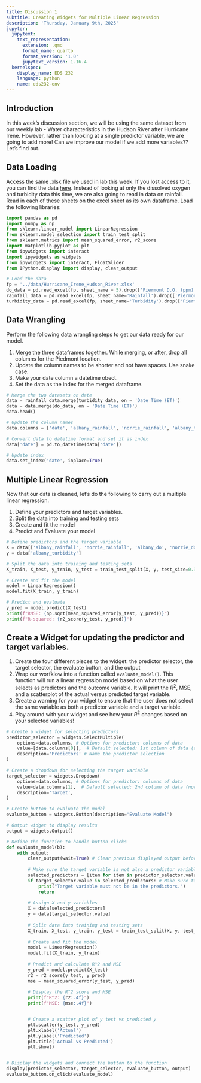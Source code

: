 ```yaml
---
title: Discussion 1
subtitle: Creating Widgets for Multiple Linear Regression
description: 'Thursday, January 9th, 2025'
jupyter:
  jupytext:
    text_representation:
      extension: .qmd
      format_name: quarto
      format_version: '1.0'
      jupytext_version: 1.16.4
  kernelspec:
    display_name: EDS 232
    language: python
    name: eds232-env
---
```


## Introduction

In this week's discussion section, we will be using the same dataset from our weekly lab - Water characteristics in the Hudson River after Hurricane Irene. However, rather than looking at a single predictor variable, we are going to add more! Can we improve our model if we add more variables?? Let's find out. 

## Data Loading

Access the same .xlsx file we used in lab this week. If you lost access to it, you can find the data [here](https://docs.google.com/spreadsheets/d/1MsSf679OsQpt4y6btV3tLPf-i8_bdoTZ/edit?gid=511934884#gid=511934884). Instead of looking at only the dissolved oxygen and turbidity data this time, we are also going to read in data on rainfall. Read in each of these sheets on the excel sheet as its own dataframe. Load the following libraries: 

```python
import pandas as pd
import numpy as np
from sklearn.linear_model import LinearRegression
from sklearn.model_selection import train_test_split
from sklearn.metrics import mean_squared_error, r2_score
import matplotlib.pyplot as plt
from ipywidgets import interact
import ipywidgets as widgets
from ipywidgets import interact, FloatSlider
from IPython.display import display, clear_output
```

```python
# Load the data
fp = '../data/Hurricane_Irene_Hudson_River.xlsx'
do_data = pd.read_excel(fp, sheet_name = 5).drop(['Piermont D.O. (ppm)'], axis = 1)
rainfall_data = pd.read_excel(fp, sheet_name='Rainfall').drop(['Piermont  Rainfall Daily Accumulation (Inches)'], axis = 1)
turbidity_data = pd.read_excel(fp, sheet_name='Turbidity').drop(['Piermont Turbidity in NTU'], axis = 1)
```

## Data Wrangling
Perform the following data wrangling steps to get our data ready for our model. 


1. Merge the three dataframes together. While merging, or after, drop all columns for the Piedmont location. 
2. Update the column names to be shorter and not have spaces. Use snake case.
3. Make your date column a datetime obect.
4. Set the data as the index for the merged dataframe. 

```python
# Merge the two datasets on date
data = rainfall_data.merge(turbidity_data, on = 'Date Time (ET)')
data = data.merge(do_data, on = 'Date Time (ET)')
data.head()

# Update the column names 
data.columns = ['date', 'albany_rainfall', 'norrie_rainfall', 'albany_turbidity', 'norrie_turbidity','albany_do', 'norrie_do']

# Convert data to datetime format and set it as index
data['date'] = pd.to_datetime(data['date'])

# Update index
data.set_index('date', inplace=True)
```

## Multiple Linear Regression
Now that our data is cleaned, let's do the following to carry out a multiple linear regression. 

1. Define your predictors and target variables.
2. Split the data into training and testing sets
3. Create and fit the model
4. Predict and Evaluate your model

```python
# Define predictors and the target variable
X = data[['albany_rainfall', 'norrie_rainfall', 'albany_do', 'norrie_do']]  # Adjust as needed
y = data['albany_turbidity']

# Split the data into training and testing sets
X_train, X_test, y_train, y_test = train_test_split(X, y, test_size=0.3, random_state=42)

# Create and fit the model
model = LinearRegression()
model.fit(X_train, y_train)

# Predict and evaluate
y_pred = model.predict(X_test)
print(f"RMSE: {np.sqrt(mean_squared_error(y_test, y_pred))}")
print(f"R-squared: {r2_score(y_test, y_pred)}")
```

## Create a Widget for updating the predictor and target variables. 

1. Create the four different pieces to the widget: the predictor selector, the target selector, the evaluate button, and the output
2. Wrap our worfklow into a function called `evaluate_model()`. This function will run a linear regression model based on what the user selects as predictors and the outcome variable. It will print the $R^2$, MSE, and a scatterplot of the actual versus predicted target variable.
3. Create a warning for your widget to ensure that the user does not select the same variable as both a predictor variable and a target variable.
4. Play around with your widget and see how your $R^2$ changes based on your selected variables! 

```python
# Create a widget for selecting predictors
predictor_selector = widgets.SelectMultiple(
    options=data.columns, # Options for predictor: columns of data
    value=[data.columns[0]],  # Default selected: 1st column of data (albany_rainfall)
    description='Predictors' # Name the predictor selection
)

# Create a dropdown for selecting the target variable
target_selector = widgets.Dropdown(
    options=data.columns, # Options for predictor: columns of data
    value=data.columns[1],  # Default selected: 2nd column of data (norrie_rainfall)
    description='Target',
)

# Create button to evaluate the model
evaluate_button = widgets.Button(description="Evaluate Model")

# Output widget to display results
output = widgets.Output()

# Define the function to handle button clicks
def evaluate_model(b):
    with output:
        clear_output(wait=True) # Clear previous displayed output before running
        
        # Make sure the target variable is not also a predictor variable
        selected_predictors = [item for item in predictor_selector.value] # Pull out predictor values selected by user
        if target_selector.value in selected_predictors: # Make sure target variable is not also a predictor variable
            print("Target variable must not be in the predictors.")
            return
        
        # Assign X and y variables
        X = data[selected_predictors]
        y = data[target_selector.value]
        
        # Split data into training and testing sets
        X_train, X_test, y_train, y_test = train_test_split(X, y, test_size=0.3, random_state=42)
        
        # Create and fit the model
        model = LinearRegression()
        model.fit(X_train, y_train)
        
        # Predict and calculate R^2 and MSE
        y_pred = model.predict(X_test)
        r2 = r2_score(y_test, y_pred)
        mse = mean_squared_error(y_test, y_pred)
        
        # Display the R^2 score and MSE
        print(f"R^2: {r2:.4f}")
        print(f"MSE: {mse:.4f}")


        # Create a scatter plot of y test vs predicted y
        plt.scatter(y_test, y_pred) 
        plt.xlabel('Actual') 
        plt.ylabel('Predicted') 
        plt.title('Actual vs Predicted') 
        plt.show() 


# Display the widgets and connect the button to the function
display(predictor_selector, target_selector, evaluate_button, output)
evaluate_button.on_click(evaluate_model)
```

